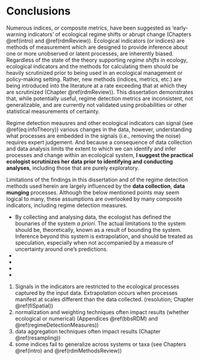 # Conclusions {#conclusions}

Numerous indices, or composite metrics, have been suggested as 'early-warning indicators' of ecological regime shifts or abrupt change (Chapters \@ref(intro) and \@ref(rdmReview)). Ecological indicators (or indices) are methods of measurement which are designed to provide inference about one or more unobserved or latent processes, are inherently biased. Regardless of the state of the theory supporting *regime shifts* in ecology, ecological indicators and the methods for calculating them should be heavily scrutinized prior to being used in an ecological management or policy-making setting. Rather, new methods (indices, metrics, etc.) are being introduced into the literature at a rate exceeding that at which they are scrutinized (Chapter \@ref(rdmReview)). This dissertation demonstrates that, while potentially useful, regime detection metrics are inconsistent, not generalizable, and are currently not validated using probabilities or other statistical measurements of certainty. 

\begin{equation}
\begin{split}
Information & = Signal \\
& = Process + Noise
\end{split}
(\#eq:infoTheory)
\end{equation}

Regime detection meausres and other ecological indicators can signal (see \@ref(eq:infoTheory)) various changes in the data, however, understanding what processes are embedded in the signals (i.e., removing the noise) requires expert judgement. And because a consequence of data collection and data analysis limits the extent to which we can identify and infer processes and change within an ecological system, **I suggest the practical ecologist scrutinizes her data prior to identifying and conducting analyses**, including those that are purely exploratory. 

Limitations of the findings in this dissertation and of the regime detection methods used herein are largely influenced by the **data collection**, **data munging** processes. Although the below mentioned points may seem logical to many, these assumptions are overlooked by many composite indicators, including regime detection measures. 

  - By collecting and analysing data, the ecologist has defined the bounaries of the system *a priori*. The actual limitations to the system  should be, theoretically, known as a result of bounding the system. Inference beyond this system is extrapolation, and should be treated as speculation, especially when not accompanied by a measure of uncertainty around one's predictions.
  - 
  -   
  - 
  - 
  1. Signals in the indicators are restricted to the ecological processes captured by the input data. Extrapolation occurs when processes manifest at scales different than the data collected.  (resolution; Chapter \@ref(fiSpatial))
1. normalization and weighting techniques often impact results (whether ecological or numerical) (Appendices \@ref(bbsRDM) and \@ref(regimeDetectionMeasures))
1. data aggregation techniques often impact results (Chapter \@ref(resampling))
1. some indices fail to generalize across systems or taxa (see Chapters \@ref(intro) and \@ref(rdmMethodsReview))

  